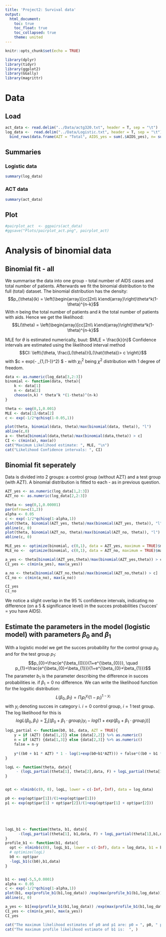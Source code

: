 ```yaml
---
title: 'Project2: Survival data'
output: 
  html_document:
    toc: true
    toc_float: true
    toc_collapsed: true
    theme: united
---
```


```r
knitr::opts_chunk$set(echo = TRUE)
```

<!-- # Packages -->

```r
library(dplyr)
library(tidyr)
library(ggplot2)
library(GGally)
library(magrittr)
```


# Data

## Load
```r
act_data <- read.delim("../Data/actg320.txt", header = T, sep = "\t")
log_data <-  read.delim("../Data/Logistic.txt", header = T, sep = "\t") %>% 
  bind_rows(data.frame(AZT = "Total", AIDS_yes = sum(.$AIDS_yes), n= sum(.$n)))

```

## Summaries

### Logistic data

```r
summary(log_data)
```

### ACT data

```r
summary(act_data)
```



## Plot



```r
#pairplot_act  <- ggpairs(act_data)
#ggsave("Plots/pairplot_act.png", pairplot_act)
```

# Analysis of binomial data

## Binomial fit - all

We summarise the data into one group - total number of AIDS cases and total number of patients.
Afterwards we fit the binomial distribution to the full (total) dataset. The binomial distribution has the density:
$$p_{\theta}(k) = \left(\begin{array}[cc]2n\\ k\end{array}\right)\theta^k(1-\theta)^{n-k}$$
With $n$ being the total number of patients and $k$ the total number of patients with aids.
Hence we get the likelihood:
$$L(\theta) = \left(\begin{array}[cc]2n\\ k\end{array}\right)\theta^k(1-\theta)^{n-k}$$

MLE for $\theta$ is estimated numerically, buut: $MLE = \frac{k}{n}$
Confidence intervals are estimated using the likelihood interval method
$$CI: \left\{\theta, \frac{L(\theta)}{L(\hat{\theta)}> c \right\}$$
with $c = exp(-\frac{1}{2} \chi_{1,(1-\alpha)}^2) $ - with $\chi_1^2$ being $\chi^2$ distribution with 1 degree of freedom.

```r
data <- as.numeric(log_data[3,2:3])
binomial <- function(data, theta){
    k <- data[1]
    n <- data[2]
    choose(n,k) * theta^k *(1-theta)^(n-k)
}

theta <- seq(0,1,0.001)
MLE <- data[1]/data[2]
c <- exp(-1/2*qchisq(1-0.05,1))

plot(theta, binomial(data, theta)/max(binomial(data, theta)), "l")
abline(c,0)
a <- theta[binomial(data,theta)/max(binomial(data,theta)) > c]
CI <- c(min(a), max(a))
cat("Maximum Likelihood estimate: ", MLE, "\n")
cat("Likelihood Confidence intervals: ", CI)

```
## Binomial fit seperately
Data is divided into 2 groups: a control group (without AZT) and a test group (with AZT).
A binomial distribution is fitted to each - as in previous question.



```r
AZT_yes <- as.numeric(log_data[1,2:3])
AZT_no <- as.numeric(log_data[2,2:3])

theta <- seq(0,1,0.00001)
par(mfrow=c(1,2))
alpha <- 0.05
c <- exp(-1/2*qchisq(1-alpha,1))
plot(theta, binomial(AZT_yes, theta)/max(binomial(AZT_yes, theta)), "l")
abline(c, 0)
plot(theta, binomial(AZT_no, theta)/max(binomial(AZT_no, theta)), "l")
abline(c, 0)

MLE_yes <- optimize(binomial, c(0,1), data = AZT_yes, maximum = TRUE)$maximum
MLE_no <-  optimize(binomial, c(0,1), data = AZT_no, maximum = TRUE)$maximum

a_yes <- theta[binomial(AZT_yes,theta)/max(binomial(AZT_yes,theta)) > c]
CI_yes <- c(min(a_yes), max(a_yes))

a_no <- theta[binomial(AZT_no,theta)/max(binomial(AZT_no,theta)) > c]
CI_no <- c(min(a_no), max(a_no))

CI_yes
CI_no
```
We notice a slight overlap in the 95 \% confidence intervals, indicating no difference (on a 5 \& significance level) in the succes probabilities ('succes' = you have AIDS).

## Estimate the parameters in the model (logistic model) with parameters $\beta_0$ and $\beta_1$
With a logistic model we get the succes probability for the control group $p_0$ and for the test group $p_1$:
$$p_{0}=\frac{e^{\beta_{0}}}{1+e^{\beta_{0}}}, \quad p_{1}=\frac{e^{\beta_{0}+\beta_{1}}}{1+e^{\beta_{0}+\beta_{1}}}$$
The parameter $b_1$ is the parameter describing the difference in succes probabilities ie. if $\beta_1 = 0$ no difference.
We can write the likelihood function for the logsitic distribution:
$$L(\beta_0, \beta_1) = \Pi_i p_i^{y_i}(1-p_i)^{1-y_i}$$
with $y_i$ denoting succes in category i. $i=0$ control group, $i=1$ test group.
The log likelihood for this is
$$logL(\beta_0, \beta_1) = \sum_i \left[(\beta_0 + \beta_1 \cdot group_i)y_i - log(1 + exp(\beta_0 + \beta_1 \cdot group_i)) \right]$$
```r
logL_partial <- function(b0, b1, data, AZT = TRUE){
    y = if (AZT) {data[1,2]} else {data[2,2]} %>% as.numeric()
    n = if (AZT) {data[1,3]} else {data[2,3]} %>% as.numeric()
    false = n-y
    
    y*((b0 + b1 * AZT) * 1 - log(1+exp(b0+b1*AZT))) + false*((b0 + b1 * AZT) * 0 - log(1+exp(b0+b1*AZT)))
}

logL <- function(theta, data){
     - (logL_partial(theta[1], theta[2],data, F) + logL_partial(theta[1],theta[2],data, T))
}


opt <- nlminb(c(0, 0), logL, lower = c(-Inf,-Inf), data = log_data)

p0 <- exp(opt$par[1])/(1+exp(opt$par[1]))
p1 <- exp(opt$par[1] + opt$par[2])/(1+exp(opt$par[1] + opt$par[2]))





logL_b1 <- function(theta, b1, data){
      -(logL_partial(theta[1], b1,data, F) + logL_partial(theta[1],b1,data, T))
}
profile_b1 <- function(b1, data){
  opt <- nlminb(c(0), logL_b1, lower = c(-Inf), data = log_data, b1 = b1)
  # optimize(logL)
  b0 <- opt$par
  -logL_b1(c(b0),b1,data)
}


b1 <- seq(-5,5,0.0001)
alpha <- 0.05
c <- exp(-1/2*qchisq(1-alpha,1))
plot(b1, exp(profile_b1(b1,log_data)) /exp(max(profile_b1(b1,log_data))), 'l')
abline(c, 0)

a_yes <- b1[exp(profile_b1(b1,log_data)) /exp(max(profile_b1(b1,log_data))) > c]
CI_yes <- c(min(a_yes), max(a_yes))
CI_yes

cat("The maximum likelihood estimates of p0 and p1 are: p0 = ", p0, " p1 = ", p1)
cat("The maximum profile likelihood estimate of b1 is:  ", )
```

